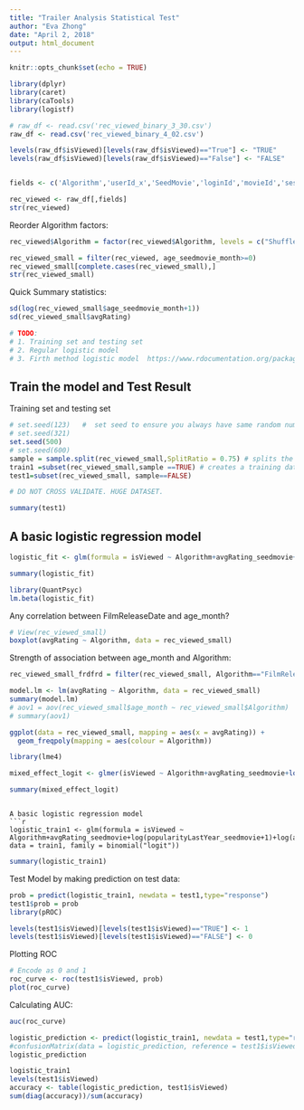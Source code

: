 ```yaml
---
title: "Trailer Analysis Statistical Test"
author: "Eva Zhong"
date: "April 2, 2018"
output: html_document
---
```


```r
knitr::opts_chunk$set(echo = TRUE)
```

```r
library(dplyr)
library(caret)
library(caTools)
library(logistf)

```


```r
# raw_df <- read.csv('rec_viewed_binary_3_30.csv')
raw_df <- read.csv('rec_viewed_binary_4_02.csv')

```


```r
levels(raw_df$isViewed)[levels(raw_df$isViewed)=="True"] <- "TRUE"
levels(raw_df$isViewed)[levels(raw_df$isViewed)=="False"] <- "FALSE"


fields <- c('Algorithm','userId_x','SeedMovie','loginId','movieId','sessionIds','avgRating','popularityLastYear','avgRating_seedmovie','popularityLastYear_seedmovie','age_month','age_seedmovie_month','isViewed')
```



```r
rec_viewed <- raw_df[,fields]
str(rec_viewed)
```

Reorder Algorithm factors:
```r
rec_viewed$Algorithm = factor(rec_viewed$Algorithm, levels = c("ShuffledTopPicks", "TagSimilarity", "FilmReleaseDate", "PredictedRating"), ordered = TRUE)
```

```r
rec_viewed_small = filter(rec_viewed, age_seedmovie_month>=0)
rec_viewed_small[complete.cases(rec_viewed_small),]
str(rec_viewed_small)

```

Quick Summary statistics:
```r
sd(log(rec_viewed_small$age_seedmovie_month+1))
sd(rec_viewed_small$avgRating)

```




```r
# TODO: 
# 1. Training set and testing set
# 2. Regular logistic model
# 3. Firth method logistic model  https://www.rdocumentation.org/packages/logistf/versions/1.22/topics/logistf
```


## Train the model and Test Result
Training set and testing set
```r
# set.seed(123)   #  set seed to ensure you always have same random numbers generated
# set.seed(321)
set.seed(500)
# set.seed(600)
sample = sample.split(rec_viewed_small,SplitRatio = 0.75) # splits the data in the ratio mentioned in SplitRatio. After splitting marks these rows as logical TRUE and the the remaining are marked as logical FALSE
train1 =subset(rec_viewed_small,sample ==TRUE) # creates a training dataset named train1 with rows which are marked as TRUE
test1=subset(rec_viewed_small, sample==FALSE)

# DO NOT CROSS VALIDATE. HUGE DATASET. 
```
```r
summary(test1)
```

## A basic logistic regression model 
```r
logistic_fit <- glm(formula = isViewed ~ Algorithm+avgRating_seedmovie+age_seedmovie_month+avgRating+age_month, data = test1, family = binomial)
```
```r
summary(logistic_fit)
```
```r
library(QuantPsyc)
lm.beta(logistic_fit)
```

Any correlation between FilmReleaseDate and age_month?
```r
# View(rec_viewed_small)
boxplot(avgRating ~ Algorithm, data = rec_viewed_small)
```

Strength of association between age_month and Algorithm:
```r
rec_viewed_small_frdfrd = filter(rec_viewed_small, Algorithm=="FilmReleaseDate")
```

```r
model.lm <- lm(avgRating ~ Algorithm, data = rec_viewed_small)
summary(model.lm)
# aov1 = aov(rec_viewed_small$age_month ~ rec_viewed_small$Algorithm)
# summary(aov1)
```

```r
ggplot(data = rec_viewed_small, mapping = aes(x = avgRating)) + 
  geom_freqpoly(mapping = aes(colour = Algorithm))
```



```r
library(lme4)

mixed_effect_logit <- glmer(isViewed ~ Algorithm+avgRating_seedmovie+log(popularityLastYear_seedmovie+1)+log(age_seedmovie_month+1)+avgRating+log(popularityLastYear+1)+log(age_month+1)+(1|userId_x), data = train1, family = binomial(link = "logit"), control = glmerControl(optimizer = 'bobyqa', optCtrl = list(maxfun=100000)) )

summary(mixed_effect_logit)
```
```

A basic logistic regression model 
```r
logistic_train1 <- glm(formula = isViewed ~ Algorithm+avgRating_seedmovie+log(popularityLastYear_seedmovie+1)+log(age_seedmovie_month+1)+avgRating+log(popularityLastYear+1)+log(age_month+1), data = train1, family = binomial("logit"))

```

```r
summary(logistic_train1)
```

Test Model by making prediction on test data:

```r
prob = predict(logistic_train1, newdata = test1,type="response")
test1$prob = prob
library(pROC)

```

```r
levels(test1$isViewed)[levels(test1$isViewed)=="TRUE"] <- 1
levels(test1$isViewed)[levels(test1$isViewed)=="FALSE"] <- 0

```

Plotting ROC
```r
# Encode as 0 and 1
roc_curve <- roc(test1$isViewed, prob)
plot(roc_curve)
```

Calculating AUC:
```r
auc(roc_curve)
```


```r
logistic_prediction <- predict(logistic_train1, newdata = test1,type="response")
#confusionMatrix(data = logistic_prediction, reference = test1$isViewed)
logistic_prediction
```

```r
logistic_train1
levels(test1$isViewed)
accuracy <- table(logistic_prediction, test1$isViewed)
sum(diag(accuracy))/sum(accuracy)
```




<!-- Logit Model Penalized Likelihood -->
<!-- ```{r} -->
<!-- library(logistf) -->
<!-- firth_logit <- logistf(isViewed ~ Algorithm+avgRating_seedmovie+log(popularityLastYear_seedmovie+1)+log(age_seedmovie_month+1)+avgRating+log(popularityLastYear+1)+log(age_month+1), rec_viewed_small, firth=TRUE) -->
<!-- ``` -->


